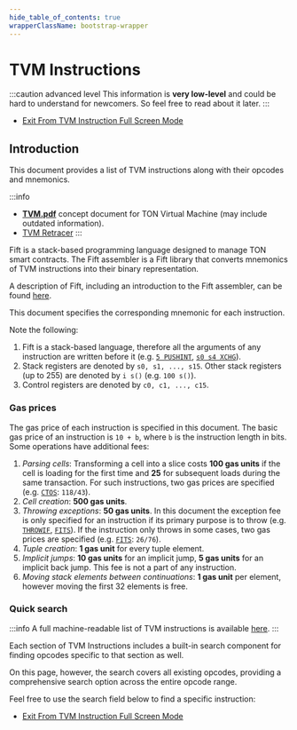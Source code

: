 ```yaml
---
hide_table_of_contents: true
wrapperClassName: bootstrap-wrapper
---
```



# TVM Instructions

:::caution advanced level
This information is **very low-level** and could be hard to understand for newcomers.
So feel free to read about it later.
:::

- [Exit From TVM Instruction Full Screen Mode](/v3/documentation/tvm/tvm-overview)

## Introduction

This document provides a list of TVM instructions along with their opcodes and mnemonics.

:::info

- [**TVM.pdf**](https://ton.org/tvm.pdf) concept document for TON Virtual Machine (may include outdated information).
- [TVM Retracer](https://retracer.ton.org/)
  :::

Fift is a stack-based programming language designed to manage TON smart contracts. The Fift assembler is a Fift library that converts mnemonics of TVM instructions into their binary representation.

A description of Fift, including an introduction to the Fift assembler, can be found [here](https://github.com/Piterden/TON-docs/blob/master/Fift.%20A%20Brief%20Introduction.md).

This document specifies the corresponding mnemonic for each instruction.

Note the following:

1. Fift is a stack-based language, therefore all the arguments of any instruction are written before it (e.g. [`5 PUSHINT`](/v3/documentation/tvm/instructions#7i), [`s0 s4 XCHG`](/v3/documentation/tvm/instructions#10ij)).
2. Stack registers are denoted by `s0, s1, ..., s15`. Other stack registers (up to 255) are denoted by `i s()` (e.g. `100 s()`).
3. Control registers are denoted by `c0, c1, ..., c15`.

### Gas prices

The gas price of each instruction is specified in this document. The basic gas price of an instruction is `10 + b`, where `b` is the instruction length in bits. Some operations have additional fees:

1. _Parsing cells_: Transforming a cell into a slice costs **100 gas units** if the cell is loading for the first time and **25** for subsequent loads during the same transaction. For such instructions, two gas prices are specified (e.g. [`CTOS`](/v3/documentation/tvm/instructions#D0): `118/43`).
2. _Cell creation_: **500 gas units**.
3. _Throwing exceptions_: **50 gas units**. In this document the exception fee is only specified for an instruction if its primary purpose is to throw (e.g. [`THROWIF`](/v3/documentation/tvm/instructions#F26_n), [`FITS`](/v3/documentation/tvm/instructions#B4cc)). If the instruction only throws in some cases, two gas prices are specified (e.g. [`FITS`](/v3/documentation/tvm/instructions#B4cc): `26/76`).
4. _Tuple creation_: **1 gas unit** for every tuple element.
5. _Implicit jumps_: **10 gas units** for an implicit jump, **5 gas units** for an implicit back jump. This fee is not a part of any instruction.
6. _Moving stack elements between continuations_: **1 gas unit** per element, however moving the first 32 elements is free.

### Quick search

:::info
A full machine-readable list of TVM instructions is available [here](https://github.com/ton-community/tvm-spec/blob/dev/match-report.json).
:::

Each section of TVM Instructions includes a built-in search component for finding opcodes specific to that section as well.

On this page, however, the search covers all existing opcodes, providing a comprehensive search option across the entire opcode range.

Feel free to use the search field below to find a specific instruction:

<InstructionSearch instructions={cp0.instructions} aliases={cp0.aliases} />

- [Exit From TVM Instruction Full Screen Mode](/v3/documentation/tvm/tvm-overview)
